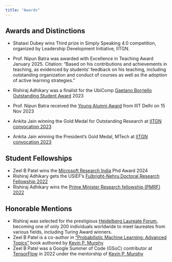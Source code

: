 ```yaml
---
title: "Awards"
---
```


## Awards and Distinctions

- Shataxi Dubey wins Third prize in Simply Speaking 4.0 competition, organized by Leadership Development Initiative, IITGN.  

- Prof. Nipun Batra was awarded with Excellence in Teaching Award January 2025. Citation: "Based on his contributions and achievements in teaching, as evidenced by students’ feedback on his teaching, including outstanding organization and conduct of courses as well as the adoption of active learning strategies."
- Rishiraj Adhikary was a finalist for the UbiComp [Gaetano Borriello Outstanding Student Award](https://ubicomp.org/sc/awards.html) 2023
- Prof. Nipun Batra received the <a href="https://x.com/nipun_batra/status/1702672278436135241">Young Alumni Award<a> from IIIT Delhi on 15 Nov 2023
- Ankita Jain winning the Gold Medal for Outstanding Research at <a href="https://iitgn.ac.in/convocation/archives/2023/">IITGN convocation 2023</a>
- Ankita Jain winning the President’s Gold Medal, MTech at <a href="https://iitgn.ac.in/convocation/archives/2023/">IITGN convocation 2023</a>

## Student Fellowships

- Zeel B Patel wins the <a href="https://www.microsoft.com/en-us/research/lab/microsoft-research-india/">Microsoft Research India</a> Phd Award 2024
- Rishiraj Adhikary gets the USIEF's <a href="https://www.usief.org.in/Fulbright-Nehru-Doctoral-Research-Fellowships.aspx">Fulbright-Nehru Doctoral Research Fellowship 2022</a>
- Rishiraj Adhikary wins the <a href="https://www.pmrf.in/">Prime Minister Research fellowship (PMRF) 2022</a>

## Honorable Mentions

- Rishiraj was selected for the prestigious <a href="https://www.heidelberg-laureate-forum.org/forum/11th-hlf-2024.html">Heidelberg Laureate Forum</a>, becoming one of only 200 individuals worldwide to meet laureates from various fields, including Turing Award winners.
- Zeel B Patel is a co-author in <a href="https://probml.github.io/pml-book/book2.html">"Probabilistic Machine Learning: Advanced Topics"</a> book authored by <a href="https://www.cs.ubc.ca/~murphyk/">Kevin P. Murphy</a>
- Zeel B Patel was a Google Summer of Code (GSoC) contributor at <a href="https://www.tensorflow.org/">TensorFlow</a> in 2022 under the mentorship of <a href="https://www.cs.ubc.ca/~murphyk/">Kevin P. Murphy</a>